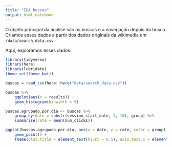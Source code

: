 ```yaml
---
title: "EDA buscas"
output: html_notebook
---
```


O objeto principal da análise são as buscas e a navegação depois da busca. Criamos esses dados a partir dos dados originais da wikimedia em `/data/search_data.csv`. 

Aqui, exploramos esses dados. 

```r
library(tidyverse)
library(here)
library(lubridate)
theme_set(theme_bw())
```

```r
buscas = read_csv(here::here("data/search_data.csv"))
```

```r
buscas %>% 
    ggplot(aes(x = results)) + 
    geom_histogram(binwidth = 5) 
```

```r
buscas.agrupado.por.dia <- buscas %>% 
    group_by(date = substr(session_start_date, 1, 10), group) %>%
    summarise(rate = mean(num_clicks))

ggplot(buscas.agrupado.por.dia, aes(x = date, y = rate, color = group)) +
    geom_point() +
    theme(plot.title = element_text(hjust = 0.5), axis.text.x = element_text(hjust = 1, angle = 45))
    
```


